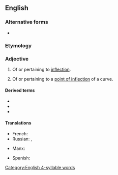 ==English==

===Alternative forms===
* {{l|en|inflexional}}

===Etymology===
{{suffix|en|inflection|al}}

===Adjective===
{{en-adj}}

# {{lb|en|grammar}} Of or pertaining to [[inflection]].
#: {{ant|en|derivational}}
# {{lb|en|mathematics}} Of or pertaining to a [[point of inflection]] of a curve.

====Derived terms====
* {{l|en|inflectional morphology}}
* {{l|en|inflectional phrase}}
* {{l|en|inflectional tangent}}

====Translations====
{{trans-top|pertaining to grammatical inflection}}
* French: {{t+|fr|flexionnel}}
* Russian: {{t+|ru|флекси́йный|m}}, {{t+|ru|оконча́тельный|m}}
{{trans-mid}}
{{trans-bottom}}

{{trans-top|pertaining to a point of inflection of a curve}}
* Manx: {{t|gv|yn-filleydagh}}
{{trans-mid}}
* Spanish: {{t|es|flectivo}}
{{trans-bottom}}

[[Category:English 4-syllable words]]